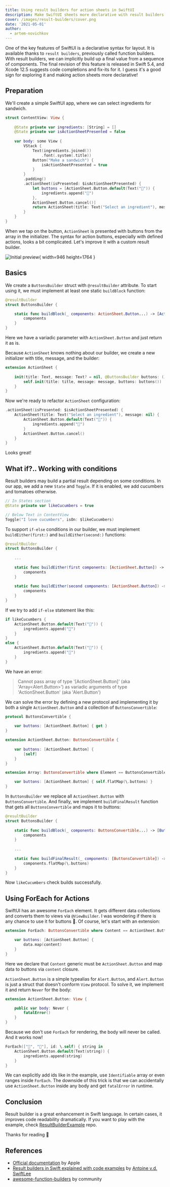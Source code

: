 ```yaml
---
title: Using result builders for action sheets in SwiftUI
description: Make SwiftUI sheets more declarative with result builders
cover: /images/result-builders/cover.png
date: '2021-05-01'
author:
  - artem-novichkov
---
```


One of the key features of SwiftUI is a declarative syntax for layout. It is available thanks to `result builders`, previously called function builders. With result builders, we can implicitly build up a final value from a sequence of components. The final revision of this feature is released in Swift 5.4, and Xcode 12.5 suggests code completions and fix-its for it. I guess it's a good sign for exploring it and making action sheets more declarative!

## Preparation

We'll create a simple SwiftUI app, where we can select ingredients for sandwich.

```swift
struct ContentView: View {
    
    @State private var ingredients: [String] = []
    @State private var isActionSheetPresented = false
    
    var body: some View {
        VStack {
            Text(ingredients.joined())
                .font(.system(.title))
            Button("Make a sandwich") {
                isActionSheetPresented = true
            }
        }
        .padding()
        .actionSheet(isPresented: $isActionSheetPresented) {
            let buttons = [ActionSheet.Button.default(Text("🍞")) {
                ingredients.append("🍞")
            },
            ActionSheet.Button.cancel()]
            return ActionSheet(title: Text("Select an ingredient"), message: nil, buttons: buttons)
        }
    }
}
```

When we tap on the button, `ActionSheet` is presented with buttons from the array in the initializer. The syntax for action buttons, especially with defined actions, looks a bit complicated. Let's improve it with a custom result builder.

![Initial preview](/images/result-builders/initial-preview.png){ width=946 height=1764 }

## Basics

We create a `ButtonsBuilder` struct with `@resultBuilder` attribute. To start using it, we must implement at least one static `buildBlock` function:

```swift
@resultBuilder
struct ButtonsBuilder {

    static func buildBlock(_ components: ActionSheet.Button...) -> [ActionSheet.Button] {
        components
    }
}
```

Here we have a variadic parameter with `ActionSheet.Button` and just return it as is.

Because `ActionSheet` knows nothing about our builder, we create a new initializer with title, message, and the builder:

```swift
extension ActionSheet {
    
    init(title: Text, message: Text? = nil, @ButtonsBuilder buttons: () -> [ActionSheet.Button]) {
        self.init(title: title, message: message, buttons: buttons())
    }
}
```

Now we're ready to refactor `ActionSheet` configuration:

```swift
.actionSheet(isPresented: $isActionSheetPresented) {
    ActionSheet(title: Text("Select an ingredient"), message: nil) {
        ActionSheet.Button.default(Text("🍞")) {
            ingredients.append("🍞")
        }
        ActionSheet.Button.cancel()
    }
}
```
Looks great!

## What if?.. Working with conditions

Result builders may build a partial result depending on some conditions. In our app, we add a new `State` and `Toggle`. If it is enabled, we add cucumbers and tomatoes otherwise. 

```swift
// In States section
@State private var likeCucumbers = true

// Below Text in ContentView
Toggle("I love cucumbers", isOn: $likeCucumbers)
```

To support `if-else` conditions in our builder, we must implement `buildEither(first:)` and `buildEither(second:)` functions:

```swift
@resultBuilder
struct ButtonsBuilder {
    
    ...
    
    static func buildEither(first components: [ActionSheet.Button]) -> [ActionSheet.Button] {
        components
    }
    
    static func buildEither(second components: [ActionSheet.Button]) -> [ActionSheet.Button] {
        components
    }
}
```

If we try to add `if-else` statement like this:

```swift
if likeCucumbers {
	ActionSheet.Button.default(Text("🥒")) {
		ingredients.append("🥒")
	}
}
else {
	ActionSheet.Button.default(Text("🍅")) {
		ingredients.append("🍅")
	}
}
```

We have an error:

> Cannot pass array of type '[ActionSheet.Button]' (aka 'Array\<Alert.Button\>') as variadic arguments of type 'ActionSheet.Button' (aka 'Alert.Button')

We can solve the error by defining a new protocol and implementing it by both a single `ActionSheet.Button` and a collection of `ButtonsConvertible`:

```swift
protocol ButtonsConvertible {
    
    var buttons: [ActionSheet.Button] { get }
}

extension ActionSheet.Button: ButtonsConvertible {
    
    var buttons: [ActionSheet.Button] {
        [self]
    }
}

extension Array: ButtonsConvertible where Element == ButtonsConvertible {

    var buttons: [ActionSheet.Button] { self.flatMap(\.buttons) }
}
```

In `ButtonsBuilder` we replace all `ActionSheet.Button` with `ButtonsConvertible`. And finally, we implement `buildFinalResult` function that gets all `ButtonsConvertible` and maps it to buttons:

```swift
@resultBuilder
struct ButtonsBuilder {
    
    static func buildBlock(_ components: ButtonsConvertible...) -> [ButtonsConvertible] {
        components
    }
    
    ...
    
    static func buildFinalResult(_ components: [ButtonsConvertible]) -> [ActionSheet.Button] {
        components.flatMap(\.buttons)
    }
}
```

Now `likeCucumbers` check builds successfully.

## Using ForEach for Actions

SwiftUI has an awesome `ForEach` element. It gets different data collections and converts them to views via `@ViewBuilder`. I was wondering if there is any chance to use it for buttons 🤔. Of course, let's start with an extension:

```swift
extension ForEach: ButtonsConvertible where Content == ActionSheet.Button {

    var buttons: [ActionSheet.Button] {
        data.map(content)
    }
}
```

Here we declare that `Content` generic must be `ActionSheet.Button` and map data to buttons via `content` closure.

`ActionSheet.Button` is a simple typealias for `Alert.Button`, and `Alert.Button` is just a struct that doesn't conform `View` protocol. To solve it, we implement it and return `Never` for the body:

```swift
extension ActionSheet.Button: View {

    public var body: Never {
        fatalError()
    }
}
```

Because we don't use `ForEach` for rendering, the body will never be called. And it works now!

```swift
ForEach(["🧅", "🧄"], id: \.self) { string in
	ActionSheet.Button.default(Text(string)) {
		ingredients.append(string)
	}
}
```

We can explicitly add ids like in the example, use `Identifiable` array or even ranges inside `ForEach`. The downside of this trick is that we can accidentally use `ActionSheet.Button` inside any body and get `fatalError` in runtime.

## Conclusion

Result builder is a great enhancement in Swift language. In certain cases, it improves code readability dramatically. If you want to play with the example, check [ResultBuilderExample](https://github.com/artemnovichkov/ResultBuilderExample) repo.

Thanks for reading 🙏

## References

- [Official documentation](https://docs.swift.org/swift-book/ReferenceManual/Attributes.html#ID633) by Apple
- [Result builders in Swift explained with code examples](https://www.avanderlee.com/swift/result-builders/) by [Antoine v.d. SwiftLee](https://twitter.com/twannl)
- [awesome-function-builders](https://github.com/carson-katri/awesome-function-builders) by community
